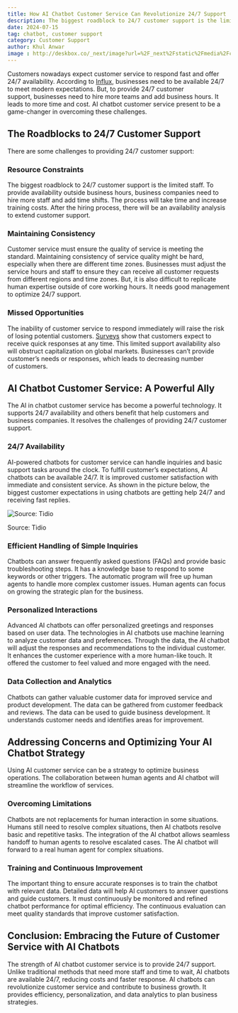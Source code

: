 ```yaml
---
title: How AI Chatbot Customer Service Can Revolutionize 24/7 Support
description: The biggest roadblock to 24/7 customer support is the limited staff. To provide availability outside business hours, business companies need to hire more staff and add time shiftsin customer support
date: 2024-07-15
tag: chatbot, customer support
category: Customer Support
author: Khul Anwar
image : http://deskbox.co/_next/image?url=%2F_next%2Fstatic%2Fmedia%2Fchatbot-for-24hours-availability.24c9bd49.png&w=1200&q=75
---
```





Customers nowadays expect customer service to respond fast and offer 24/7 availability. 
According to [Influx](https://influx.com/blog/24-7-follow-the-sun-support-stats), businesses need to be available 24/7 to meet modern expectations. But, to provide 24/7 customer support, businesses need to hire more teams and add business hours. It leads to more time and cost. AI chatbot customer service present to be a game-changer in overcoming these challenges.



## **The Roadblocks to 24/7 Customer Support**

There are some challenges to providing 24/7 customer support:

### **Resource Constraints**

The biggest roadblock to 24/7 customer support is the limited staff. To provide availability outside business hours, business companies need to hire more staff and add time shifts. The process will take time and increase training costs. After the hiring process, there will be an availability analysis to extend customer support.

### **Maintaining Consistency**

Customer service must ensure the quality of service is meeting the standard. Maintaining consistency of service quality might be hard, especially when there are different time zones. Businesses must adjust the service hours and staff to ensure they can receive all customer requests from different regions and time zones. But, it is also difficult to replicate human expertise outside of core working hours. It needs good management to optimize 24/7 support.

### **Missed Opportunities**

The inability of customer service to respond immediately will raise the risk of losing potential customers. [Surveys](https://www.tidio.com/blog/chatbot-statistics/) show that customers expect to receive quick responses at any time. This limited support availability also will obstruct capitalization on global markets. Businesses can’t provide customer’s needs or responses, which leads to decreasing number of customers.


## **AI Chatbot Customer Service: A Powerful Ally**

The AI in chatbot customer service has become a powerful technology. It supports 24/7 availability and others benefit that help customers and business companies. It resolves the challenges of providing 24/7 customer support.

### **24/7 Availability**

AI-powered chatbots for customer service can handle inquiries and basic support tasks around the clock. To fulfill customer’s expectations, AI chatbots can be available 24/7. It is improved customer satisfaction with immediate and consistent service. As shown in the picture below, the biggest customer expectations in using chatbots are getting help 24/7 and receiving fast replies.

![Source: Tidio](./img/chatbot-for-24hours-availability.png)

Source: Tidio

### **Efficient Handling of Simple Inquiries**

Chatbots can answer frequently asked questions (FAQs) and provide basic troubleshooting steps. It has a knowledge base to respond to some keywords or other triggers. The automatic program will free up human agents to handle more complex customer issues. Human agents can focus on growing the strategic plan for the business.

### **Personalized Interactions**

Advanced AI chatbots can offer personalized greetings and responses based on user data. The technologies in AI chatbots use machine learning to analyze customer data and preferences. Through the data, the AI chatbot will adjust the responses and recommendations to the individual customer. It enhances the customer experience with a more human-like touch. It offered the customer to feel valued and more engaged with the need.

### **Data Collection and Analytics**

Chatbots can gather valuable customer data for improved service and product development. The data can be gathered from customer feedback and reviews. The data can be used to guide business development. It understands customer needs and identifies areas for improvement.

## **Addressing Concerns and Optimizing Your AI Chatbot Strategy**

Using AI customer service can be a strategy to optimize business operations. The collaboration between human agents and AI chatbot will streamline the workflow of services.

### **Overcoming Limitations**

Chatbots are not replacements for human interaction in some situations. Humans still need to resolve complex situations, then AI chatbots resolve basic and repetitive tasks. The integration of the AI chatbot allows seamless handoff to human agents to resolve escalated cases. The AI chatbot will forward to a real human agent for complex situations.

### **Training and Continuous Improvement**

The important thing to ensure accurate responses is to train the chatbot with relevant data. Detailed data will help AI customers to answer questions and guide customers. It must continuously be monitored and refined chatbot performance for optimal efficiency. The continuous evaluation can meet quality standards that improve customer satisfaction.


## **Conclusion: Embracing the Future of Customer Service with AI Chatbots**

The strength of AI chatbot customer service is to provide 24/7 support. Unlike traditional methods that need more staff and time to wait, AI chatbots are available 24/7, reducing costs and faster response. AI chatbots can revolutionize customer service and contribute to business growth. It provides efficiency, personalization, and data analytics to plan business strategies.